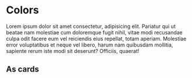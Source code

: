 
<Meta title="Design Tokens/Colors" />

# Colors

Lorem ipsum dolor sit amet consectetur, adipisicing elit. Pariatur qui ut
beatae nam molestiae cum doloremque fugit nihil, vitae modi recusandae culpa
odit facere eum vel reiciendis eius repellat, totam aperiam. Molestiae error
voluptatibus et neque vel libero, harum nam quibusdam mollitia, sapiente rerum
iste modi sit deserunt? Officiis, quaerat!

<DesignTokenDocBlock categoryName="Colors" showSearch={false} />

## As cards

<DesignTokenDocBlock categoryName="Colors" viewType="card" />
